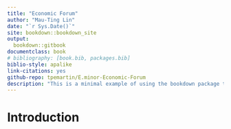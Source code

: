 ```yaml
--- 
title: "Economic Forum"
author: "Mau-Ting Lin"
date: "`r Sys.Date()`"
site: bookdown::bookdown_site
output: 
  bookdown::gitbook
documentclass: book
# bibliography: [book.bib, packages.bib]
biblio-style: apalike
link-citations: yes
github-repo: tpemartin/E.minor-Economic-Forum
description: "This is a minimal example of using the bookdown package to write a book. The output format for this example is bookdown::gitbook."
---
```

# Introduction {-}
